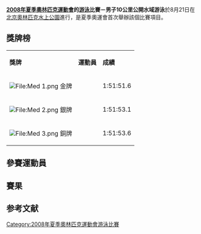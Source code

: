 {{noteTA
|1=zh-hans:专项; zh-hant:項目;
}}

{{2008年夏季奧林匹克運動會游泳比賽}}

'''[[2008年夏季奧林匹克運動會|2008年夏季奧林匹克運動會]]的[[2008年夏季奧林匹克運動會游泳比賽|游泳]]比賽－男子10公里公開水域游泳'''於8月21日在[[北京奧林匹克水上公園|北京奧林匹克水上公園]]進行，是夏季奧運會首次舉辦該個比賽項目。

== 獎牌榜 ==
{| class="wikitable"
|- bgcolor="#efefef"
| '''獎牌'''
| '''運動員'''
| '''成績'''
|-
| bgcolor="gold" | [[File:Med_1.png|File:Med 1.png]] 金牌
| {{flagIOCathlete|[[马尔滕·范德韦登|马尔滕·-{zh-hans:范德韦登;zh-hk:雲達維迪;zh-tw:范德威登;}-]]|NED|2008年夏季}}||1:51:51.6
|-
| bgcolor="silver" | [[File:Med_2.png|File:Med 2.png]] 銀牌
| {{flagIOCathlete|[[戴维·戴维斯|戴维·-{zh-hans:戴维斯;zh-hant:戴維斯}-]]|GBR|2008年夏季}}||1:51:53.1
|-
| bgcolor="cc9966" | [[File:Med_3.png|File:Med 3.png]] 銅牌
| {{flagIOCathlete|[[托马斯·卢尔茨|托马斯·-{zh-hans:卢尔茨;zh-hant:盧爾茲}-]]|GER|2008年夏季}}||1:51:53.6
|}

== 參賽運動員 ==



== 賽果 ==

== 参考文献 ==
<div class="references-small">
<references />
</div>

[[Category:2008年夏季奧林匹克運動會游泳比賽|Category:2008年夏季奧林匹克運動會游泳比賽]]
